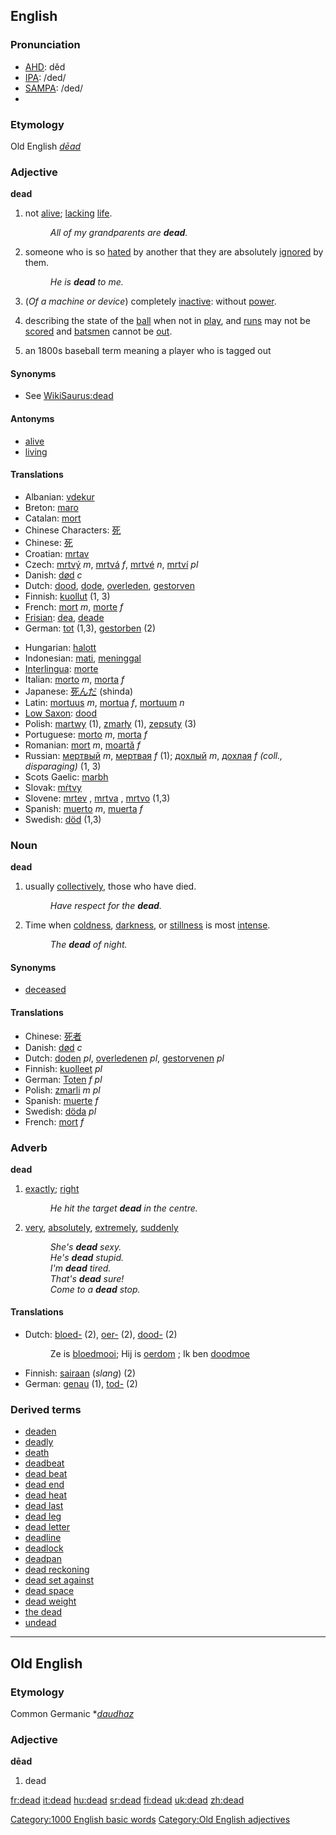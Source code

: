 ==English==

{{rank|boy|c.|strong|398|dead|bring|returned|seems}}

===Pronunciation===
*[[w:AHD|AHD]]: dĕd
*[[w:IPA|IPA]]: /ded/
*[[w:SAMPA|SAMPA]]: /ded/
*{{audio|en-us-dead.ogg|Audio (US)}}
===Etymology===
Old English ''[[dēad]]''
===Adjective===
'''dead'''

#not [[alive]]; [[lack]]ing [[life]].
#:''All of my grandparents are '''dead'''.''
#someone who is so [[hate]]d by another that they are absolutely [[ignore]]d by them. 
#:''He is '''dead''' to me.''
#(''Of a machine or device'') completely [[inactive]]: without [[power]].
#{{cricket}} describing the state of the [[ball]] when not in [[play]], and [[run]]s may not be [[score]]d and [[batsman|batsmen]] cannot be [[out]].
# {{baseball}} {{slang}} an 1800s baseball term meaning a player who is tagged out

====Synonyms====
*See [[WikiSaurus:dead]]

====Antonyms====
*[[alive]]
*[[living]]

====Translations====
{{top}}
*Albanian: [[vdekur]]
*Breton: [[maro]]
*Catalan: [[mort]]
*Chinese Characters: [[死]]
*Chinese: [[死]]
*Croatian: [[mrtav]]
*Czech: [[mrtvý]] ''m'', [[mrtvá]] ''f'', [[mrtvé]] ''n'', [[mrtví]] ''pl''
*Danish: [[død]] ''c''
*Dutch: [[dood]], [[dode]], [[overleden]], [[gestorven]]
*Finnish: [[kuollut]] (1, 3)
*French: [[mort]] ''m'', [[morte]] ''f''
*[[Frisian]]: [[dea]], [[deade]]
*German: [[tot]] (1,3), [[gestorben]] (2)
{{mid}}
*Hungarian: [[halott]]
*Indonesian: [[mati]], [[tinggal|meninggal]]
*[[Interlingua]]: [[morte]]
*Italian: [[morto]] ''m'', [[morta]] ''f''
*Japanese: [[死んだ]] (shinda)
*Latin: [[mortuus]] ''m'', [[mortua]] ''f'', [[mortuum]] ''n''
*[[Low Saxon]]: [[dood]]
*Polish: [[martwy]] (1), [[zmarły]] (1), [[zepsuty]] (3)
*Portuguese: [[morto]] ''m'', [[morta]] ''f''
*Romanian: [[mort]] ''m'', [[moartă]] ''f''
*Russian: [[мертвый]] ''m'', [[мертвая]] ''f'' (1); [[дохлый]] ''m'', [[дохлая]] ''f'' ''(coll., disparaging)'' (1, 3)
*Scots Gaelic: [[marbh]]
*Slovak: [[mŕtvy]]
*Slovene: [[mrtev]] {{m}}, [[mrtva]] {{f}}, [[mrtvo]] {{n}} (1,3)
*Spanish: [[muerto]] ''m'', [[muerta]] ''f''
*Swedish: [[död]] (1,3)
{{bottom}}

===Noun===
'''dead'''

#usually [[collectively]], those who have died.
#: ''Have respect for the '''dead'''.''
# Time when [[coldness]], [[darkness]], or [[stillness]] is most [[intense]].
#: ''The '''dead''' of night.''

====Synonyms====
*[[deceased]]

====Translations====
*Chinese: [[死者]]
*Danish: [[død]] ''c''
*Dutch: [[doden]] ''pl'', [[overledenen]] ''pl'', [[gestorvenen]] ''pl''
*Finnish: [[kuolleet]] ''pl''
*German: [[Toten]] ''f'' ''pl''
*Polish: [[zmarli]] ''m'' ''pl''
*Spanish: [[muerte]] ''f''
*Swedish: [[döda]] ''pl''
*French: [[mort]] ''f''

===Adverb===
'''dead'''

#[[exact]]ly; [[right]]
#:''He hit the target '''dead''' in the centre.''
#{{slang}} [[very]], [[absolutely]], [[extremely]], [[suddenly]]
#: ''She's '''dead''' sexy.''
#: ''He's '''dead''' stupid.''
#: ''I'm '''dead''' tired.''
#: ''That's '''dead''' sure!''
#: ''Come to a '''dead''' stop.''

====Translations====
*Dutch: [[bloed-]] (2), [[oer-]] (2), [[dood-]] (2)
*:Ze is [[bloedmooi]]; Hij is [[oerdom]] ; Ik ben [[doodmoe]]
*Finnish: [[sairaan]] (''slang'') (2)
*German: [[genau]] (1), [[tod-]] (2)

===Derived terms===
* [[deaden]]
* [[deadly]]
* [[death]]
* [[deadbeat]]
* [[dead beat]]
* [[dead end]]
* [[dead heat]]
* [[dead last]]
* [[dead leg]]
* [[dead letter]]
* [[deadline]]
* [[deadlock]]
* [[deadpan]]
* [[dead reckoning]]
* [[dead set against]]
* [[dead space]]
* [[dead weight]]
* [[the dead]]
* [[undead]]

[[Category:1000 English basic words]]

----

==Old English==
===Etymology===
Common Germanic *''[[daudhaz]]''
===Adjective===
'''dēad'''

# dead

[[Category:Old English adjectives]]

[[fr:dead]]
[[it:dead]]
[[hu:dead]]
[[sr:dead]]
[[fi:dead]]
[[uk:dead]]
[[zh:dead]]